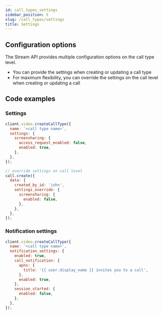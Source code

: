 ```yaml
---
id: call_types_settings
sidebar_position: 5
slug: /call_types/settings
title: Settings
---
```




## Configuration options

The Stream API provides multiple configuration options on the call type level.

<CallTypeSettings />

- You can provide the settings when creating or updating a call type
- For maximum flexibility, you can override the settings on the call level when creating or updating a call

## Code examples

### Settings

<Tabs groupId="examples">
<TabItem value="js" label="JavaScript">

```js
client.video.createCallType({
  name: '<call type name>',
  settings: {
    screensharing: {
      access_request_enabled: false,
      enabled: true,
    },
  },
});

// override settings on call level
call.create({
  data: {
    created_by_id: 'john',
    settings_override: {
      screensharing: {
        enabled: false,
      },
    },
  },
});
```

</TabItem>
</Tabs>

### Notification settings

<Tabs groupId="examples">
<TabItem value="js" label="JavaScript">

```js
client.video.createCallType({
  name: '<call type name>',
  notification_settings: {
    enabled: true,
    call_notification: {
      apns: {
        title: '{{ user.display_name }} invites you to a call',
      },
      enabled: true,
    },
    session_started: {
      enabled: false,
    },
  },
});
```

</TabItem>
</Tabs>
